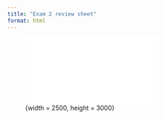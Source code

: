 ```yaml
---
title: "Exam 2 review sheet"
format: html
---
```

 
 
![{width = 2500, height = 3000}](Exam_2_cheat_sheet.pdf) 
